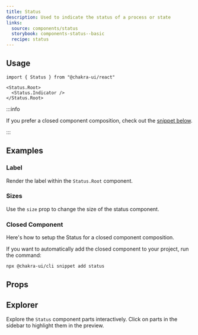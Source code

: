 ```yaml
---
title: Status
description: Used to indicate the status of a process or state
links:
  source: components/status
  storybook: components-status--basic
  recipe: status
---
```


<ExampleTabs name="status-basic" />

## Usage

```tsx
import { Status } from "@chakra-ui/react"
```

```tsx
<Status.Root>
  <Status.Indicator />
</Status.Root>
```

:::info

If you prefer a closed component composition, check out the
[snippet below](#closed-component).

:::

## Examples

### Label

Render the label within the `Status.Root` component.

<ExampleTabs name="status-with-label" />

### Sizes

Use the `size` prop to change the size of the status component.

<ExampleTabs name="status-with-sizes" />

### Closed Component

Here's how to setup the Status for a closed component composition.

<ExampleCode name="status-closed-component" />

If you want to automatically add the closed component to your project, run the
command:

```bash
npx @chakra-ui/cli snippet add status
```

## Props

<PropTable component="Status" part="Root" />

## Explorer

Explore the `Status` component parts interactively. Click on parts in the
sidebar to highlight them in the preview.

<Explorer name="status-basic" />
